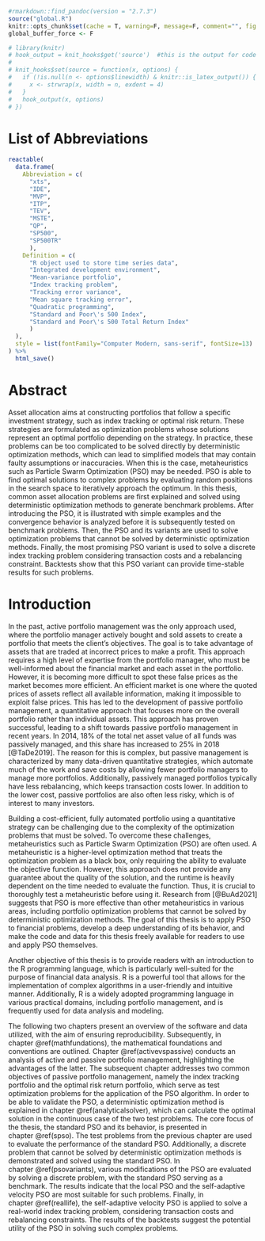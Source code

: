 ```r
#rmarkdown::find_pandoc(version = "2.7.3")
source("global.R")
knitr::opts_chunk$set(cache = T, warning=F, message=F, comment="", fig.pos="H", out.extra="", size="fontsize{11}{12}\\selectfont ")
global_buffer_force <- F

# library(knitr)
# hook_output = knit_hooks$get('source')  #this is the output for code
# 
# knit_hooks$set(source = function(x, options) {
#   if (!is.null(n <- options$linewidth) & knitr::is_latex_output()) {
#     x <- strwrap(x, width = n, exdent = 4)
#   }
#   hook_output(x, options)
# })
```


\listoffigures



# List of Abbreviations {-}

```r
reactable(
  data.frame(
    Abbreviation = c(
      "xts", 
      "IDE",
      "MVP",
      "ITP", 
      "TEV",
      "MSTE",
      "QP",
      "SP500",
      "SP500TR"
      ),
    Definition = c(
      "R object used to store time series data", 
      "Integrated development environment",
      "Mean-variance portfolio",
      "Index tracking problem", 
      "Tracking error variance",
      "Mean square tracking error",
      "Quadratic programming",
      "Standard and Poor\'s 500 Index",
      "Standard and Poor\'s 500 Total Return Index"
      )
  ), 
  style = list(fontFamily="Computer Modern, sans-serif", fontSize=13)
) %>% 
  html_save()

```


# Abstract {-}
\pagenumbering{arabic}
Asset allocation aims at constructing portfolios that follow a specific investment strategy, such as index tracking or optimal risk return. These strategies are formulated as optimization problems whose solutions represent an optimal portfolio depending on the strategy. In practice, these problems can be too complicated to be solved directly by deterministic optimization methods, which can lead to simplified models that may contain faulty assumptions or inaccuracies. When this is the case, metaheuristics such as Particle Swarm Optimization (PSO) may be needed. PSO is able to find optimal solutions to complex problems by evaluating random positions in the search space to iteratively approach the optimum. In this thesis, common asset allocation problems are first explained and solved using deterministic optimization methods to generate benchmark problems. After introducing the PSO, it is illustrated with simple examples and the convergence behavior is analyzed before it is subsequently tested on benchmark problems. Then, the PSO and its variants are used to solve optimization problems that cannot be solved by deterministic optimization methods. Finally, the most promising PSO variant is used to solve a discrete index tracking problem considering transaction costs and a rebalancing constraint. Backtests show that this PSO variant can provide time-stable results for such problems.


# Introduction
In the past, active portfolio management was the only approach used, where the portfolio manager actively bought and sold assets to create a portfolio that meets the client's objectives. The goal is to take advantage of assets that are traded at incorrect prices to make a profit. This approach requires a high level of expertise from the portfolio manager, who must be well-informed about the financial market and each asset in the portfolio. However, it is becoming more difficult to spot these false prices as the market becomes more efficient. An efficient market is one where the quoted prices of assets reflect all available information, making it impossible to exploit false prices. This has led to the development of passive portfolio management, a quantitative approach that focuses more on the overall portfolio rather than individual assets. This approach has proven successful, leading to a shift towards passive portfolio management in recent years. In 2014, 18% of the total net asset value of all funds was passively managed, and this share has increased to 25% in 2018 [@TaDe2019]. The reason for this is complex, but passive management is characterized by many data-driven quantitative strategies, which automate much of the work and save costs by allowing fewer portfolio managers to manage more portfolios. Additionally, passively managed portfolios typically have less rebalancing, which keeps transaction costs lower. In addition to the lower cost, passive portfolios are also often less risky, which is of interest to many investors.

Building a cost-efficient, fully automated portfolio using a quantitative strategy can be challenging due to the complexity of the optimization problems that must be solved. To overcome these challenges, metaheuristics such as Particle Swarm Optimization (PSO) are often used. A metaheuristic is a higher-level optimization method that treats the optimization problem as a black box, only requiring the ability to evaluate the objective function. However, this approach does not provide any guarantee about the quality of the solution, and the runtime is heavily dependent on the time needed to evaluate the function. Thus, it is crucial to thoroughly test a metaheuristic before using it. Research from [@BuAd2021] suggests that PSO is more effective than other metaheuristics in various areas, including portfolio optimization problems that cannot be solved by deterministic optimization methods. The goal of this thesis is to apply PSO to financial problems, develop a deep understanding of its behavior, and make the code and data for this thesis freely available for readers to use and apply PSO themselves.

Another objective of this thesis is to provide readers with an introduction to the R programming language, which is particularly well-suited for the purpose of financial data analysis. R is a powerful tool that allows for the implementation of complex algorithms in a user-friendly and intuitive manner. Additionally, R is a widely adopted programming language in various practical domains, including portfolio management, and is frequently used for data analysis and modeling.

The following two chapters present an overview of the software and data utilized, with the aim of ensuring reproducibility. Subsequently, in chapter\ \@ref(mathfundations), the mathematical foundations and conventions are outlined. Chapter\ \@ref(activevspassive) conducts an analysis of active and passive portfolio management, highlighting the advantages of the latter. The subsequent chapter addresses two common objectives of passive portfolio management, namely the index tracking portfolio and the optimal risk return portfolio, which serve as test optimization problems for the application of the PSO algorithm. In order to be able to validate the PSO, a deterministic optimization method is explained in chapter\ \@ref(analyticalsolver), which can calculate the optimal solution in the continuous case of the two test problems. The core focus of the thesis, the standard PSO and its behavior, is presented in chapter\ \@ref(spso). The test problems from the previous chapter are used to evaluate the performance of the standard PSO. Additionally, a discrete problem that cannot be solved by deterministic optimization methods is demonstrated and solved using the standard PSO. In chapter\ \@ref(psovariants), various modifications of the PSO are evaluated by solving a discrete problem, with the standard PSO serving as a benchmark. The results indicate that the local PSO and the self-adaptive velocity PSO are most suitable for such problems. Finally, in chapter\ \@ref(reallife), the self-adaptive velocity PSO is applied to solve a real-world index tracking problem, considering transaction costs and rebalancing constraints. The results of the backtests suggest the potential utility of the PSO in solving such complex problems.


